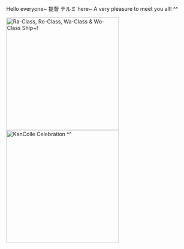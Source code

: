 Hello everyone~
提督 テルミ here~ A very pleasure to meet you all! ^^

[[File:Ra-Class,_Ro-Class,_Wa-Class_&_Wo-Class_01.jpg|thumb|300px|Ra-Class, Ro-Class, Wa-Class & Wo-Class Ship~!]][[File:KanColle_Party.jpg|thumb|300px|KanColle Celebration ^^]]